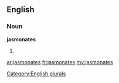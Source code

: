 ==English==

===Noun===
'''jasmonates'''

# {{plural of|[[jasmonate]]}}

[[Category:English plurals]]

[[ar:jasmonates]]
[[fr:jasmonates]]
[[my:jasmonates]]